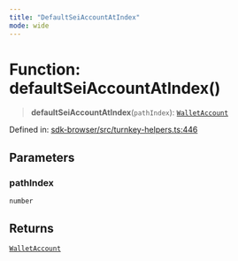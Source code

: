 ```yaml
---
title: "DefaultSeiAccountAtIndex"
mode: wide
---
```

  
# Function: defaultSeiAccountAtIndex()

> **defaultSeiAccountAtIndex**(`pathIndex`): [`WalletAccount`](../WalletAccount/readme)

Defined in: [sdk-browser/src/turnkey-helpers.ts:446](https://github.com/tkhq/sdk/blob/main/packages/sdk-browser/src/turnkey-helpers.ts#L446)

## Parameters

### pathIndex

`number`

## Returns

[`WalletAccount`](../WalletAccount/readme)
